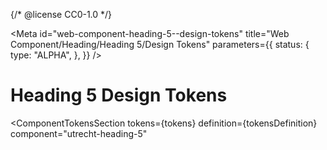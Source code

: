 {/* @license CC0-1.0 */}


<Meta
  id="web-component-heading-5--design-tokens"
  title="Web Component/Heading/Heading 5/Design Tokens"
  parameters={{
    status: {
      type: "ALPHA",
    },
  }}
/>

# Heading 5 Design Tokens

<ComponentTokensSection
  tokens={tokens}
  definition={tokensDefinition}
  component="utrecht-heading-5"
></ComponentTokensSection>
